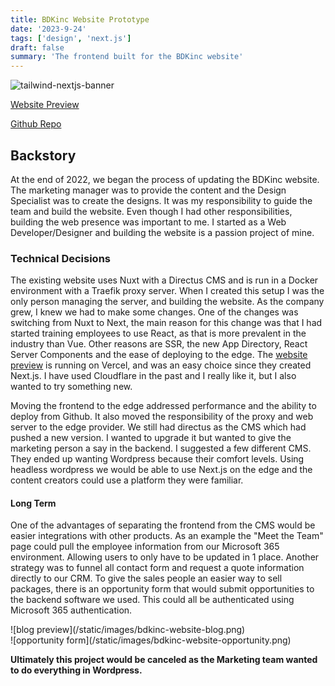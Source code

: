 ```yaml
---
title: BDKinc Website Prototype
date: '2023-9-24'
tags: ['design', 'next.js']
draft: false
summary: 'The frontend built for the BDKinc website'
---
```

![tailwind-nextjs-banner](/static/images/bdkinc-preview.png)

[Website Preview](https://bdkinc-bskimball.vercel.app/)

[Github Repo](https://github.com/bdkinc/website)

## Backstory

At the end of 2022, we began the process of updating the BDKinc website. The marketing manager was to provide the
content and the Design Specialist was to create the designs. It was my responsibility to guide the team and build the
website. Even though I had other responsibilities, building the web presence was important to me. I started as a Web
Developer/Designer and building the website is a passion project of mine.

### Technical Decisions

The existing website uses Nuxt with a Directus CMS and is run in a Docker environment with a Traefik proxy server.
When I created this setup I was the only person managing the server, and building the website. As the company grew, I
knew we had to make some changes. One of the changes was switching from Nuxt to Next, the main reason for this change
was that I had started training employees to use React, as that is more prevalent in the industry than Vue. Other
reasons are SSR, the new App Directory, React Server Components and the ease of deploying to the edge. The
[website preview](https://bdkinc-bskimball.vercel.app/) is running on Vercel, and was an easy choice since they created
Next.js. I have used Cloudflare in the past and I really like it, but I also wanted to try something new.

Moving the frontend to the edge addressed performance and the ability to deploy from Github. It also moved the
responsibility of the proxy and web server to the edge provider. We still had directus as the CMS which had pushed a
new version. I wanted to upgrade it but wanted to give the marketing person a say in the backend. I suggested a few
different CMS. They ended up wanting Wordpress because their comfort levels. Using headless wordpress we would be
able to use Next.js on the edge and the content creators could use a platform they were familiar.

#### Long Term

One of the advantages of separating the frontend from the CMS would be easier integrations with other products. As
an example the "Meet the Team" page could pull the employee information from our Microsoft 365 environment. Allowing
users to only have to be updated in 1 place. Another strategy was to funnel all contact form and request a quote
information directly to our CRM. To give the sales people an easier way to sell packages, there is an opportunity
form that would submit opportunities to the backend software we used. This could all be authenticated using
Microsoft 365 authentication.

<div className="flex space-x-8">
  <div>
    ![blog preview](/static/images/bdkinc-website-blog.png)
  </div>
  <div>
    ![opportunity form](/static/images/bdkinc-website-opportunity.png)
  </div>
</div>

<strong>Ultimately this project would be canceled as the Marketing team wanted to do everything in Wordpress.</strong>







